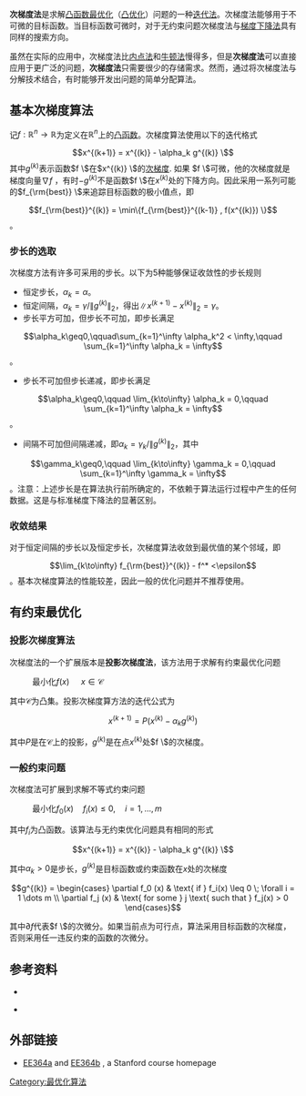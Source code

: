 {{noteTA
|G1=Math
|G2=IT
}}

'''次梯度法'''是求解[[凸函数|凸函数]][[最优化|最优化]]（[[凸优化|凸优化]]）问题的一种[[迭代法|迭代法]]。次梯度法能够用于不可微的目标函数。当目标函数可微时，对于无约束问题次梯度法与[[梯度下降法|梯度下降法]]具有同样的搜索方向。

虽然在实际的应用中，次梯度法比[[内点法|内点法]]和[[最优化中的牛顿法|牛顿法]]慢得多，但是'''次梯度法'''可以直接应用于更广泛的问题，'''次梯度法'''只需要很少的存储需求。然而，通过将次梯度法与分解技术结合，有时能够开发出问题的简单分配算法。

==基本次梯度算法==

记<math>f:\mathbb{R}^n \to \mathbb{R}</math>为定义在<math>\mathbb{R}^n</math>上的[[凸函数|凸函数]]。次梯度算法使用以下的迭代格式
:<math>x^{(k+1)} = x^{(k)} - \alpha_k g^{(k)} \ </math>
其中<math>g^{(k)}</math>表示函数<math> f \ </math>在<math>x^{(k)} \ </math>的[[次梯度|次梯度]].  如果  <math>f \  </math>可微，他的次梯度就是梯度向量<math>\nabla f</math>
，有时<math>-g^{(k)}</math>不是函数<math>f \  </math>在<math>x^{(k)}</math>处的下降方向。因此采用一系列可能的<math>f_{\rm{best}} \ </math>来追踪目标函数的极小值点，即
:<math>f_{\rm{best}}^{(k)} = \min\{f_{\rm{best}}^{(k-1)} ,  f(x^{(k)}) \}</math>。

===步长的选取===

次梯度方法有许多可采用的步长。以下为5种能够保证收敛性的步长规则

*恒定步长，<math>\alpha_k = \alpha</math>。
*恒定间隔，<math>\alpha_k = \gamma/\lVert g^{(k)}  \rVert_2</math>，得出<math>\lVert x^{(k+1)} - x^{(k)}  \rVert_2 = \gamma</math>。
*步长平方可加，但步长不可加，即步长满足
:<math>\alpha_k\geq0,\qquad\sum_{k=1}^\infty \alpha_k^2 <  \infty,\qquad \sum_{k=1}^\infty \alpha_k = \infty</math>。
*步长不可加但步长递减，即步长满足
:<math>\alpha_k\geq0,\qquad \lim_{k\to\infty} \alpha_k = 0,\qquad  \sum_{k=1}^\infty \alpha_k = \infty</math>。
*间隔不可加但间隔递减，即<math>\alpha_k = \gamma_k/\lVert g^{(k)}  \rVert_2</math>，其中
:<math>\gamma_k\geq0,\qquad \lim_{k\to\infty} \gamma_k = 0,\qquad  \sum_{k=1}^\infty \gamma_k = \infty</math>。注意：上述步长是在算法执行前所确定的，不依赖于算法运行过程中产生的任何数据。这是与标准梯度下降法的显著区别。

===收敛结果===

对于恒定间隔的步长以及恒定步长，次梯度算法收敛到最优值的某个邻域，即
:<math>\lim_{k\to\infty} f_{\rm{best}}^{(k)} - f^*  <\epsilon</math>。基本次梯度算法的性能较差，因此一般的优化问题并不推荐使用。

==有约束最优化==
===投影次梯度算法===
次梯度法的一个扩展版本是'''投影次梯度法'''，该方法用于求解有约束最优化问题
:最小化<math>f(x) \ \quad x\in\mathcal{C}</math>

其中<math>\mathcal{C}</math>为凸集。投影次梯度算方法的迭代公式为

:<math>x^{(k+1)} = P \left(x^{(k)} - \alpha_k g^{(k)} \right)  </math>

其中<math>P</math>是在<math>\mathcal{C}</math>上的投影，<math>g^{(k)}</math>是在点<math>x^{(k)}</math>处<math>f \   </math>的次梯度。

===一般约束问题===

次梯度法可扩展到求解不等式约束问题

:最小化<math>f_0(x) \quad f_i (x) \leq 0,\quad i = 1,\dots,m</math>

其中<math>f_i</math>为凸函数。该算法与无约束优化问题具有相同的形式

:<math>x^{(k+1)} = x^{(k)} - \alpha_k g^{(k)} \ </math>

其中<math>\alpha_k>0</math>是步长，<math>g^{(k)}</math>是目标函数或约束函数在<math>x</math>处的次梯度
:<math>g^{(k)} =
\begin{cases} 
  \partial f_0 (x)  & \text{ if } f_i(x) \leq 0 \; \forall i = 1  \dots m \\
  \partial f_j (x)  & \text{ for some } j \text{ such that } f_j(x)  > 0 
\end{cases}</math>

其中<math>\partial f</math>代表<math>f \ </math>的次微分。如果当前点为可行点，算法采用目标函数的次梯度，否则采用任一违反约束的函数的次微分。

==参考资料==
* {{cite book
  | last = Bertsekas
  | first = Dimitri P.
  | authorlink = Dimitri P. Bertsekas
  | title = Nonlinear Programming
  | publisher = Athena Scientific
  | date = 1999
  | location = Cambridge, MA.
  | isbn = 1-886529-00-0 
}}

* {{cite book
  | last = Shor
  | first = Naum Z.
  | authorlink = Naum Z. Shor
  | title = Minimization Methods for Non-differentiable Functions
  | url = https://archive.org/details/minimizationmeth0000shor
  | publisher = [[Springer-Verlag|Springer-Verlag]]
  | isbn = 0-387-12763-1
  | date = 1985
}}

==外部链接==
* [http://www.stanford.edu/class/ee364a/ EE364a] {{Wayback|url=http://www.stanford.edu/class/ee364a/ |date=20210308072304 }} and  [http://www.stanford.edu/class/ee364b/ EE364b] {{Wayback|url=http://www.stanford.edu/class/ee364b/ |date=20210308004036 }}, a Stanford course  homepage

[[Category:最优化算法|Category:最优化算法]]